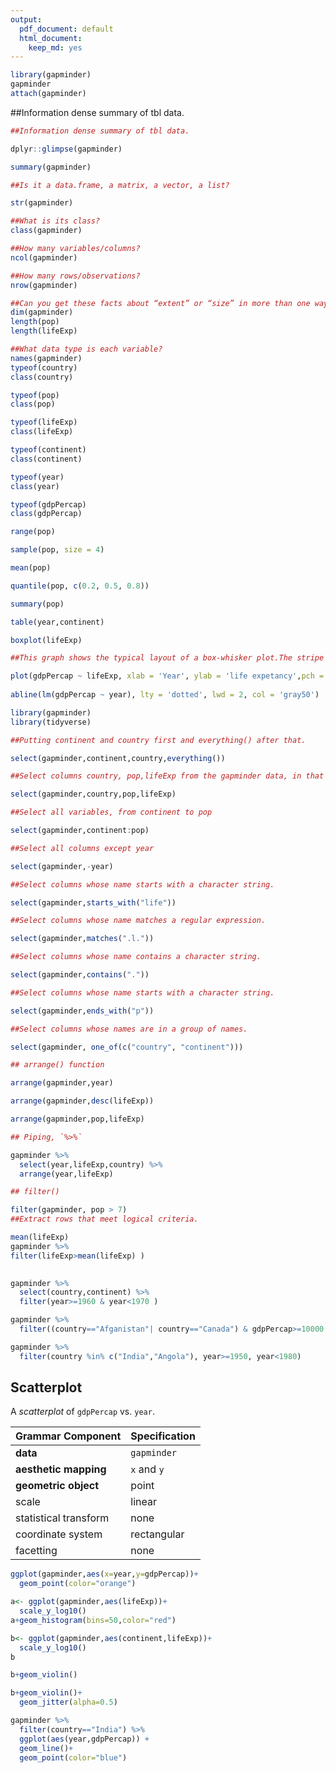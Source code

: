 ```yaml
---
output:
  pdf_document: default
  html_document:
    keep_md: yes
---
```


```r
library(gapminder)
gapminder
attach(gapminder)
```

##Information dense summary of tbl data. 

```r
##Information dense summary of tbl data. 

dplyr::glimpse(gapminder)
```


```r
summary(gapminder)

##Is it a data.frame, a matrix, a vector, a list?

str(gapminder)
```

```r
##What is its class?
class(gapminder)
```

```r
##How many variables/columns?
ncol(gapminder)
```

```r
##How many rows/observations?
nrow(gapminder)
```


```r
##Can you get these facts about “extent” or “size” in more than one way? 
dim(gapminder)
length(pop)
length(lifeExp)
```

```r
##What data type is each variable?
names(gapminder)
typeof(country)
class(country)

typeof(pop)
class(pop)

typeof(lifeExp)
class(lifeExp)

typeof(continent)
class(continent)

typeof(year)
class(year)

typeof(gdpPercap)
class(gdpPercap)

```

```r
range(pop)
```
```r
sample(pop, size = 4)
```
```r
mean(pop)
```

```r
quantile(pop, c(0.2, 0.5, 0.8))
```
```r
summary(pop)
```

```r
table(year,continent)
```

```r
boxplot(lifeExp)

##This graph shows the typical layout of a box-whisker plot.The stripe shows the median, the box represents the upper and lower hinges, and the whiskers show the maximum and minimum values.

```

```r
plot(gdpPercap ~ lifeExp, xlab = 'Year', ylab = 'life expetancy',pch = 18, cex = 2, col = 'gray50')
 
abline(lm(gdpPercap ~ year), lty = 'dotted', lwd = 2, col = 'gray50')
```

```r
library(gapminder)
library(tidyverse)
```



```r
##Putting continent and country first and everything() after that.

select(gapminder,continent,country,everything())
```

```r
##Select columns country, pop,lifeExp from the gapminder data, in that order.

select(gapminder,country,pop,lifeExp)
```



```r
##Select all variables, from continent to pop

select(gapminder,continent:pop)

```

```r
##Select all columns except year

select(gapminder,-year)

```

```r
##Select columns whose name starts with a character string. 

select(gapminder,starts_with("life"))
```
```r
##Select columns whose name matches a regular expression. 

select(gapminder,matches(".l."))
```

```r
##Select columns whose name contains a character string. 

select(gapminder,contains("."))
```

```r
##Select columns whose name starts with a character string. 

select(gapminder,ends_with("p"))
```

```r
##Select columns whose names are in a group of names. 

select(gapminder, one_of(c("country", "continent")))
```

```r
## arrange() function

arrange(gapminder,year)

arrange(gapminder,desc(lifeExp))

arrange(gapminder,pop,lifeExp)
```

```r
## Piping, `%>%`

gapminder %>% 
  select(year,lifeExp,country) %>% 
  arrange(year,lifeExp)

```
```r
## filter()

filter(gapminder, pop > 7)
##Extract rows that meet logical criteria. 
```

```r
mean(lifeExp) 
gapminder %>% 
filter(lifeExp>mean(lifeExp) )  
  
```

```r

gapminder %>% 
  select(country,continent) %>% 
  filter(year>=1960 & year<1970 )


```

```r
gapminder %>% 
  filter((country=="Afganistan"| country=="Canada") & gdpPercap>=10000 & year<22000 )

```


```r
gapminder %>% 
  filter(country %in% c("India","Angola"), year>=1950, year<1980)

```

## Scatterplot

 A _scatterplot_ of `gdpPercap` vs. `year`. 


| Grammar Component     | Specification |
|-----------------------|---------------|
| __data__              | `gapminder` |
| __aesthetic mapping__ |  `x` and `y`|
| __geometric object__  |  point|
| scale                 |  linear|
| statistical transform |  none|
| coordinate system     |  rectangular|
| facetting             |  none|


```r
ggplot(gapminder,aes(x=year,y=gdpPercap))+
  geom_point(color="orange")
```

```r
a<- ggplot(gapminder,aes(lifeExp))+
  scale_y_log10()
a+geom_histogram(bins=50,color="red")
```



```r
b<- ggplot(gapminder,aes(continent,lifeExp))+
  scale_y_log10()
b
```

```r
b+geom_violin()
```

```r
b+geom_violin()+
  geom_jitter(alpha=0.5)
```

```r
gapminder %>% 
  filter(country=="India") %>% 
  ggplot(aes(year,gdpPercap)) +
  geom_line()+
  geom_point(color="blue")
```

